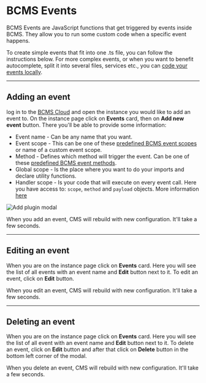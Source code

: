 
# BCMS Events

BCMS Events are JavaScript functions that get triggered by events inside BCMS.
They allow you to run some custom code when a specific event happens.

To create simple events that fit into one .ts file, you can follow the instructions below.
For more complex events, or when you want to benefit autocomplete, split it into several files, services etc.,
you can [code your events locally](/customization/events).

---

## Adding an event

log in to the [BCMS Cloud](https://cloud.thebcms.com) and open the instance you would like to add an event to.
On the instance page click on **Events** card, then on **Add new event** button. There you'll be able to provide some information:

- Event name - Can be any name that you want.
- Event scope - This can be one of
these [predefined BCMS event scopes](https://github.com/bcms/cms-backend/blob/master/src/types/event/config.ts#L4) or name of a custom event scope.
- Method - Defines which method will trigger the event. Can be one of these [predefined BCMS event methods](https://github.com/bcms/cms-backend/blob/master/src/types/event/config.ts#L21).
- Global scope - Is the place where you want to do your imports and declare utility functions.
- Handler scope - Is your code that will execute on every event call. Here you have access to: `scope`, `method` and `payload` objects.
More information [here](https://github.com/bcms/cms-backend/blob/master/src/types/event/main.ts#L9)

<Image
  src={addEvent}
  alt="Add plugin modal"
  className="h-auto w-full"
  unoptimized
/>

When you add an event, CMS will rebuild with new configuration. It'll take a few seconds.

---

## Editing an event

When you are on the instance page click on **Events** card. Here you will
see the list of all events with an event name and **Edit** button next to it.
To edit an event, click on **Edit** button.

When you edit an event, CMS will rebuild with new configuration. It'll take a few seconds.

---

## Deleting an event

When you are on the instance page click on **Events** card. Here you will
see the list of all event with an event name and **Edit** button next to it.
To delete an event, click on **Edit** button and after that click on **Delete**
button in the bottom left corner of the modal.

When you delete an event, CMS will rebuild with new configuration. It'll take a few seconds.
